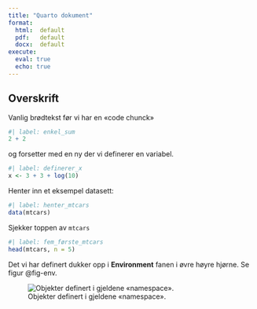 ```yaml
---
title: "Quarto dokument"
format: 
  html:  default
  pdf:   default
  docx:  default
execute: 
  eval: true
  echo: true
---
```


## Overskrift

Vanlig brødtekst før vi har en «code chunck»

```r
#| label: enkel_sum
2 + 2
```

og forsetter med en ny der vi definerer en variabel.

```r
#| label: definerer_x
x <- 3 + 3 + log(10)
```

Henter inn et eksempel datasett:

```r
#| label: henter_mtcars
data(mtcars)
```

Sjekker toppen av `mtcars`

```r
#| label: fem_første_mtcars
head(mtcars, n = 5)
```

Det vi har definert dukker opp i **Environment** fanen i øvre høyre hjørne.
Se figur @fig-env.

![Objekter definert i gjeldene «namespace».](kort_innforing/qdoc/Env.png){#fig-env}
